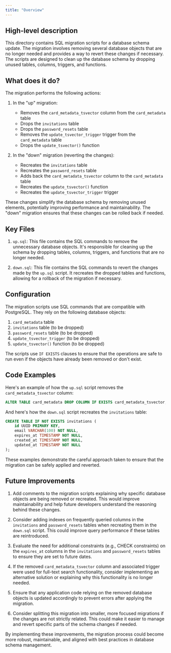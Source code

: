 ```yaml
---
title: "Overview"
---
```


## High-level description
This directory contains SQL migration scripts for a database schema update. The migration involves removing several database objects that are no longer needed and provides a way to revert these changes if necessary. The scripts are designed to clean up the database schema by dropping unused tables, columns, triggers, and functions.

## What does it do?
The migration performs the following actions:

1. In the "up" migration:
   - Removes the `card_metadata_tsvector` column from the `card_metadata` table
   - Drops the `invitations` table
   - Drops the `password_resets` table
   - Removes the `update_tsvector_trigger` trigger from the `card_metadata` table
   - Drops the `update_tsvector()` function

2. In the "down" migration (reverting the changes):
   - Recreates the `invitations` table
   - Recreates the `password_resets` table
   - Adds back the `card_metadata_tsvector` column to the `card_metadata` table
   - Recreates the `update_tsvector()` function
   - Recreates the `update_tsvector_trigger` trigger

These changes simplify the database schema by removing unused elements, potentially improving performance and maintainability. The "down" migration ensures that these changes can be rolled back if needed.

## Key Files

1. `up.sql`:
   This file contains the SQL commands to remove the unnecessary database objects. It's responsible for cleaning up the schema by dropping tables, columns, triggers, and functions that are no longer needed.

2. `down.sql`:
   This file contains the SQL commands to revert the changes made by the `up.sql` script. It recreates the dropped tables and functions, allowing for a rollback of the migration if necessary.

## Configuration
The migration scripts use SQL commands that are compatible with PostgreSQL. They rely on the following database objects:

1. `card_metadata` table
2. `invitations` table (to be dropped)
3. `password_resets` table (to be dropped)
4. `update_tsvector_trigger` (to be dropped)
5. `update_tsvector()` function (to be dropped)

The scripts use `IF EXISTS` clauses to ensure that the operations are safe to run even if the objects have already been removed or don't exist.

## Code Examples

Here's an example of how the `up.sql` script removes the `card_metadata_tsvector` column:

```sql
ALTER TABLE card_metadata DROP COLUMN IF EXISTS card_metadata_tsvector;
```

And here's how the `down.sql` script recreates the `invitations` table:

```sql
CREATE TABLE IF NOT EXISTS invitations (
    id UUID PRIMARY KEY,
    email VARCHAR(100) NOT NULL,
    expires_at TIMESTAMP NOT NULL,
    created_at TIMESTAMP NOT NULL,
    updated_at TIMESTAMP NOT NULL
);
```

These examples demonstrate the careful approach taken to ensure that the migration can be safely applied and reverted.

## Future Improvements

1. Add comments to the migration scripts explaining why specific database objects are being removed or recreated. This would improve maintainability and help future developers understand the reasoning behind these changes.

2. Consider adding indexes on frequently queried columns in the `invitations` and `password_resets` tables when recreating them in the `down.sql` script. This could improve query performance if these tables are reintroduced.

3. Evaluate the need for additional constraints (e.g., CHECK constraints) on the `expires_at` columns in the `invitations` and `password_resets` tables to ensure they are set to future dates.

4. If the removed `card_metadata_tsvector` column and associated trigger were used for full-text search functionality, consider implementing an alternative solution or explaining why this functionality is no longer needed.

5. Ensure that any application code relying on the removed database objects is updated accordingly to prevent errors after applying the migration.

6. Consider splitting this migration into smaller, more focused migrations if the changes are not strictly related. This could make it easier to manage and revert specific parts of the schema changes if needed.

By implementing these improvements, the migration process could become more robust, maintainable, and aligned with best practices in database schema management.